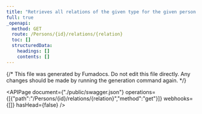 ```yaml
---
title: "Retrieves all relations of the given type for the given person ID"
full: true
_openapi:
  method: GET
  route: /Persons/{id}/relations/{relation}
  toc: []
  structuredData:
    headings: []
    contents: []
---
```


{/* This file was generated by Fumadocs.
Do not edit this file directly. Any changes should be made by running the generation command again. */}

<APIPage document={"./public/swagger.json"} operations={[{"path":"/Persons/{id}/relations/{relation}","method":"get"}]} webhooks={[]} hasHead={false} />
